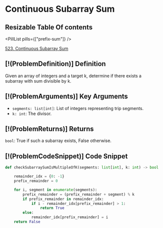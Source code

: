 # Continuous Subarray Sum

## Resizable Table Of contents

<DifficultyBadge difficulty="medium" />

<PillList pills={["prefix-sum"]} />

[523. Continuous Subarray Sum](https://leetcode.com/problems/continuous-subarray-sum)

## [!(ProblemDefinition)] Definition

Given an array of integers and a target k, determine if there exists a subarray with sum divisible by k.

## [!(ProblemArguments)] Key Arguments

- `segments: list[int]`: List of integers representing trip segments.
- `k: int`: The divisor.

## [!(ProblemReturns)] Returns

`bool`: True if such a subarray exists, False otherwise.

## [!(ProblemCodeSnippet)] Code Snippet

```python meta="source=problems/523-continuous-subarray-sum/solution.py"
def checkSubarraySumIsMultipleOfK(segments: list[int], k: int) -> bool:

    remainder_idx = {0: -1}
    prefix_remainder = 0

    for i, segment in enumerate(segments):
        prefix_remainder = (prefix_remainder + segment) % k
        if prefix_remainder in remainder_idx:
            if i - remainder_idx[prefix_remainder] > 1:
                return True
        else:
            remainder_idx[prefix_remainder] = i
    return False
```

